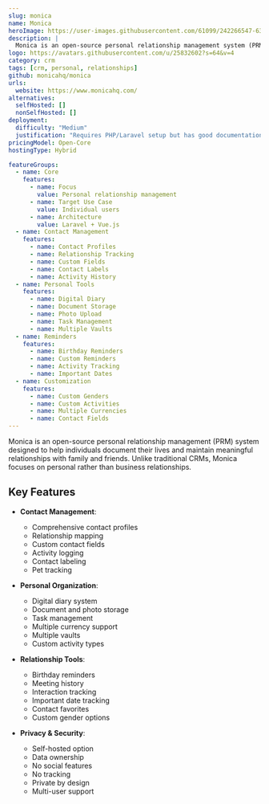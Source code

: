 ```yaml
---
slug: monica
name: Monica
heroImage: https://user-images.githubusercontent.com/61099/242266547-63d98bd9-35f3-4dfe-92f4-a4a8dd75aa5c.png
description: |
  Monica is an open-source personal relationship management system (PRM) that helps you document your life and organize interactions with family and friends, offering features like contact management, reminders, diary entries, and document storage.
logo: https://avatars.githubusercontent.com/u/25832602?s=64&v=4
category: crm
tags: [crm, personal, relationships]
github: monicahq/monica
urls:
  website: https://www.monicahq.com/
alternatives:
  selfHosted: []
  nonSelfHosted: []
deployment:
  difficulty: "Medium"
  justification: "Requires PHP/Laravel setup but has good documentation and Docker support."
pricingModel: Open-Core
hostingType: Hybrid

featureGroups:
  - name: Core
    features:
      - name: Focus
        value: Personal relationship management
      - name: Target Use Case
        value: Individual users
      - name: Architecture
        value: Laravel + Vue.js
  - name: Contact Management
    features:
      - name: Contact Profiles
      - name: Relationship Tracking
      - name: Custom Fields
      - name: Contact Labels
      - name: Activity History
  - name: Personal Tools
    features:
      - name: Digital Diary
      - name: Document Storage
      - name: Photo Upload
      - name: Task Management
      - name: Multiple Vaults
  - name: Reminders
    features:
      - name: Birthday Reminders
      - name: Custom Reminders
      - name: Activity Tracking
      - name: Important Dates
  - name: Customization
    features:
      - name: Custom Genders
      - name: Custom Activities
      - name: Multiple Currencies
      - name: Contact Fields
---
```


Monica is an open-source personal relationship management (PRM) system designed to help individuals document their lives and maintain meaningful relationships with family and friends. Unlike traditional CRMs, Monica focuses on personal rather than business relationships.

## Key Features

- **Contact Management**:

  - Comprehensive contact profiles
  - Relationship mapping
  - Custom contact fields
  - Activity logging
  - Contact labeling
  - Pet tracking

- **Personal Organization**:

  - Digital diary system
  - Document and photo storage
  - Task management
  - Multiple currency support
  - Multiple vaults
  - Custom activity types

- **Relationship Tools**:

  - Birthday reminders
  - Meeting history
  - Interaction tracking
  - Important date tracking
  - Contact favorites
  - Custom gender options

- **Privacy & Security**:
  - Self-hosted option
  - Data ownership
  - No social features
  - No tracking
  - Private by design
  - Multi-user support

